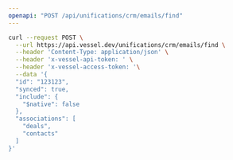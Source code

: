 ```yaml
---
openapi: "POST /api/unifications/crm/emails/find"
---
```


<RequestExample>

```bash Request
curl --request POST \
  --url https://api.vessel.dev/unifications/crm/emails/find \
  --header 'Content-Type: application/json' \
  --header 'x-vessel-api-token: ' \
  --header 'x-vessel-access-token: '\
  --data '{
  "id": "123123",
  "synced": true,
  "include": {
    "$native": false
  },
  "associations": [
    "deals",
    "contacts"
  ]
}'
```

</RequestExample>
